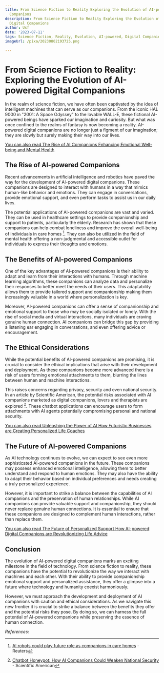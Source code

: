 ```yaml
---
title: From Science Fiction to Reality Exploring the Evolution of AI-powered Digital
  Companions
description: From Science Fiction to Reality Exploring the Evolution of AI-powered
  Digital Companions
author: Usf
date: '2023-07-11'
tags: Science Fiction, Reality, Evolution, AI-powered, Digital Companions
imageUrl: /pixa/20230802193725.png

---
```

# From Science Fiction to Reality: Exploring the Evolution  of AI-powered Digital Companions

In the realm of science fiction, we have often  been captivated by the idea of intelligent machines that can serve as our companions.  From the iconic HAL 9000 in "2001: A Space Odyssey" to the lovable WALL-E, these fictional  AI-powered beings have sparked our imagination and curiosity. But  what was  once  confined to the realms  of fantasy is now  becoming a reality. AI-powered digital companions are no longer just a figment of our imagination; they are slowly but surely making their way  into our lives.

[You can also read  The Rise of AI Companions Enhancing Emotional Well-being and Mental Health](The%20Rise%20of%20AI%20Companions%20Enhancing%20Emotional%20Well-being%20and%20Mental%20Health)


## The Rise of AI-powered Companions

Recent advancements in artificial  intelligence and robotics  have paved the way for the development of AI-powered  digital companions. These companions are designed to interact with  humans in a way that mimics  human-like behavior and emotions. They can engage in conversations, provide emotional  support, and even perform tasks to assist us in our daily lives.

The  potential applications of AI-powered companions are vast  and varied. They can be used in healthcare settings to provide companionship and support  to patients, particularly the elderly. Research has shown  that these companions can help combat loneliness  and improve the overall well-being of individuals in care homes [^1^]. They can  also be utilized in the field of mental health offering a non-judgmental  and accessible outlet for individuals to express their  thoughts  and emotions.

## The Benefits of AI-powered Companions

One of the key advantages of AI-powered companions is their ability  to adapt and learn from their interactions with  humans. Through machine learning  algorithms, these companions can analyze data and personalize their responses to better meet  the needs of their users. This adaptability allows them to provide tailored support  and companionship making  them increasingly  valuable in a world where personalization is  key.

Moreover, AI-powered  companions can offer a sense of companionship and emotional support to those who may be socially  isolated or lonely. With the rise of social media and virtual interactions, many individuals are craving genuine human connection. AI companions can bridge this gap by  providing a listening ear engaging in conversations, and  even offering  advice or encouragement.

## The Ethical Considerations

While the potential benefits of AI-powered companions are promising, it is crucial to consider the ethical implications that arise with their development  and deployment. As these companions become more advanced there  is a risk of users forming emotional attachments to them, blurring the lines between human and machine interactions.

This raises concerns regarding privacy,  security and even national security. In an article by Scientific American, the potential risks associated with AI companions marketed as digital companions, lovers and therapists are explored  [^3^]. These chatbot applications can encourage users to form attachments with  AI agents potentially compromising personal and national security.

[You can also read Unleashing the  Power of AI How Futuristic Businesses are  Creating Personalized Life Coaches](Unleashing%20the%20Power%20of%20AI%20How%20Futuristic%20Businesses%20are%20Creating%20Personalized%20Life%20Coaches)


## The Future of AI-powered Companions

As AI technology continues  to evolve, we can expect to  see even more sophisticated AI-powered companions in the  future. These companions may possess enhanced emotional intelligence, allowing them to better understand and respond  to human emotions. They may also have the  ability to adapt their behavior based  on  individual preferences and needs creating a truly personalized experience.

However, it is important to strike a balance  between the capabilities of AI  companions and the preservation of human  relationships. While AI companions can provide valuable support and companionship, they should never replace genuine human  connections. It is essential to ensure that these companions are  designed to complement human interactions, rather than replace them.

[You can also read The Future of Personalized Support How AI-powered Digital Companions are Revolutionizing Life Advice](The%20Future%20of%20Personalized%20Support%20How%20AI-powered%20Digital%20Companions%20are%20Revolutionizing%20Life%20Advice)


## Conclusion

The evolution of AI-powered digital companions marks an exciting milestone  in the field of technology.  From science fiction to reality, these companions have the  potential  to revolutionize the way  we interact with machines and each  other. With their ability to provide companionship emotional support and personalized assistance, they offer a glimpse into a  future where technology and humanity coexist  harmoniously.

However, we must approach  the development and deployment of AI companions with caution and ethical considerations.  As we navigate this new frontier it is crucial to strike  a balance between the benefits they offer and the potential risks they pose. By doing so, we can harness the full  potential of AI-powered companions while preserving the essence of human connection.

*References:*

[^1^]: [AI robots  could play future role as companions in care homes](https://www.reuters.com/technology/ai-robots-could-play-future-role-companions-care-homes-2023-07-06/) - Reuters

[^2^]: [Could AI-Powered Robot  'Companions' Combat Human Loneliness?](https://www.digitalhealthnews.eu/research/7000-could-ai-powered-robot-companions-combat-human-loneliness) - Digital Health News

[^3^]: [Chatbot  Honeypot: How AI Companions Could Weaken National Security](https://www.scientificamerican.com/article/chatbot-honeypot-how-ai-companions-could-weaken-national-security/) - Scientific American

[^4^]: [Snapchat influencer launches an AI-powered  'virtual girlfriend'  to help 'cure loneliness'](https://www.nbcnews.com/tech/ai-powered-virtual-girlfriend-caryn-marjorie-snapchat-influencer-rcna84180) - NBC News

[^5^]:  [Could  AI-powered Robot 'Companions' Combat Human  Loneliness?](https://today.duke.edu/2023/07/could-ai-powered-robot-companions-combat-human-loneliness) - Duke Today
